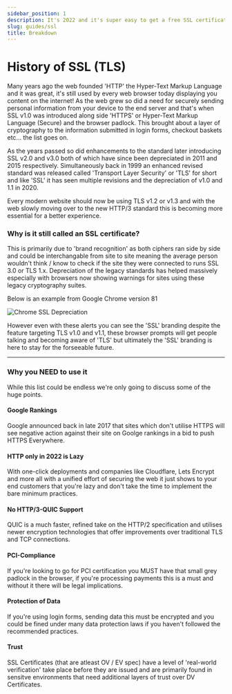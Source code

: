 ```yaml
---
sidebar_position: 1
description: It's 2022 and it's super easy to get a free SSL certificate, there's ZERO excuse for you not to be using one you just need to learn how.
slug: guides/ssl
title: Breakdown
---
```


# History of SSL (TLS)

Many years ago the web founded 'HTTP' the Hyper-Text Markup Language and it was great, it's still used by every web browser today displaying you content on the internet! As the web grew so did a need for securely sending personal information from your device to the end server and that's when SSL v1.0 was introduced along side 'HTTPS' or Hyper-Text Markup Language (Secure) and the browser padlock. This brought about a layer of cryptography to the information submitted in login forms, checkout baskets etc... the list goes on. 

As the years passed so did enhancements to the standard later introducing SSL v2.0 and v3.0 both of which have since been depreciated in 2011 and 2015 respectively. Simultaneously back in 1999 an enhanced revised standard was released called 'Transport Layer Security' or 'TLS' for short and like 'SSL' it has seen multiple revisions and the depreciation of v1.0 and 1.1 in 2020.

Every modern website should now be using TLS v1.2 or v1.3 and with the web slowly moving over to the new HTTP/3 standard this is becoming more essential for a better experience.

### Why is it still called an SSL certificate?

This is primarily due to 'brand recognition' as both ciphers ran side by side and could be interchangable from site to site meaning the average person wouldn't think / know to check if the site they were connected to runs SSL 3.0 or TLS 1.x. Depreciation of the legacy standards has helped massively especially with browsers now showing warnings for sites using these legacy cryptography suites.

Below is an example from Google Chrome version 81


![Chrome SSL Depreciation](https://lh3.googleusercontent.com/9i5Gr4_Wo7iuIEphWB-zX5YdzpQMbjBp0vEMguwFtJ4luJdd9Lw89_itemCmh4--RXRszSN7WD4NElVOnfgF1pt9ZTHU_Z-bSXPRekOr6LzdHYFXIrKMLN8MYfZqJ8Ka-plcplyD)


However even with these alerts you can see the 'SSL' branding despite the feature targeting TLS v1.0 and v1.1, these browser prompts will get people talking and becoming aware of 'TLS' but ultimately the 'SSL' branding is here to stay for the forseeable future.

---

### Why you NEED to use it 

While this list could be endless we're only going to discuss some of the huge points.

#### Google Rankings

Google announced back in late 2017 that sites which don't utilise HTTPS will see negative action against their site on Goolge rankings in a bid to push HTTPS Everywhere.

#### HTTP only in 2022 is Lazy

With one-click deployments and companies like Cloudflare, Lets Encrypt and more all with a unified effort of securing the web it just shows to your end customers that you're lazy and don't take the time to implement the bare minimum practices.

#### No HTTP/3-QUIC Support

QUIC is a much faster, refined take on the HTTP/2 specification and utilises newer encryption technologies that offer improvements over traditional TLS and TCP connections.

#### PCI-Compliance

If you're looking to go for PCI certification you MUST have that small grey padlock in the browser, if you're processing payments this is a must and without it there will be legal implications.

#### Protection of Data 

If you're using login forms, sending data this must be encrypted and you could be fined under many data protection laws if you haven't followed the recommended practices.

#### Trust 

SSL Certificates (that are atleast OV / EV spec) have a level of 'real-world verification' take place before they are issued and are primarily found in sensitve environments that need additional layers of trust over DV Certificates.

